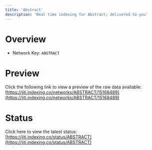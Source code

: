 ```yaml
---
title: 'Abstract'
description: 'Real time indexing for Abstract; delivered to you'
---
```


# Overview
- Network Key: `ABSTRACT`

# Preview
Click the following link to view a preview of the raw data available: [https://jiti.indexing.co/networks/ABSTRACT/15168489](https://jiti.indexing.co/networks/ABSTRACT/15168489)

# Status
Click here to view the latest status: [https://jiti.indexing.co/status/ABSTRACT](https://jiti.indexing.co/status/ABSTRACT)
